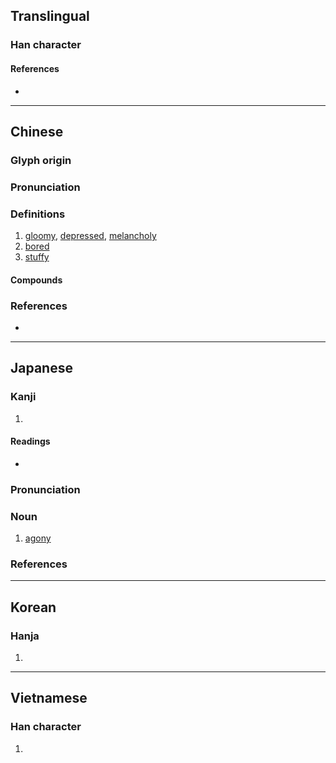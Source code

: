 {{also|闷}}
{{character info/new}}
==Translingual==

===Han character===
{{Han char|rn=61|rad=心|as=08|sn=12|four=77337|canj=ANP|ids=⿵門心}}

====References====
* {{Han ref|kx=1333.091|dkj=10729|dj=0722.090|hdz=74291.040|uh=60B6|ud=24758|bh=B465|bd=46181}}

----

==Chinese==
{{zh-forms|s=闷}}

===Glyph origin===
{{Han etym}}

===Pronunciation===
{{zh-pron
|m=mèn,mēn
|m_note=mèn - literal (“bored, gloomy, depressed”); mēn - vernacular (“stuffy”)
|ma=Zh-mèn.ogg
|c=mun6
|mn=būn
|mc=y
|oc=y
|cat=a
}}
{{zh-attn-split}}

===Definitions===
{{zh-hanzi}}

# [[gloomy]], [[depressed]], [[melancholy]]
# [[bored]]
# [[stuffy]]

====Compounds====
{{zh-der|悶汗|悶虧|悶悶不已|悶亂|不悶|悶厭厭|憂悶|悶人|悶昏昏|悶淹淹|悶雷|悶聲不響|愁悶|愁山悶海|悶錶|悶酒|悶沌沌|悶沉沉|悶棍|悶板|悶損|悶悶渴渴|悶悶不樂|悶得慌|悶弓兒|悶坐|悶不作聲|悶葫蘆罐|悶悶|悶頭|悶熱|悶懨懨|受悶氣|悶氣|悶倦|悶葫蘆|悶不吭聲|悶瞀|悶騰騰|悶香|悶信|悶數錢糧|悶子車|懊悶|沉悶|憋悶|溼悶|滯悶|打悶雷|氣悶|發悶|生悶氣|散悶|猜悶兒|消愁解悶|煩悶|消愁釋悶|打悶葫蘆|打悶棍|排悶|納悶|鬱悶|頭昏腦悶|鱉悶|鬥悶子|脫悶|藏悶兒|遣悶|苦悶|適悶|逗悶子|迷留悶亂|解悶破寂|解悶}}

===References===
* {{R:twedu|A01384}}

{{zh-cat|Intermediate}}

----

==Japanese==

===Kanji===
{{ja-kanji|grade=|rs=心08}}

# {{defn|lang=ja|sort=心08}}

====Readings====
* {{ja-readings|goon=[[もん]] (mon)|kanon=[[ぼん]] (bon)|kun=[[もだえる]] (modaeru), [[もだえ]] (modae)}}

{{ja-kanjitab|もん|yomi=o}}

===Pronunciation===
{{ja-pron|yomi=goon|もん|acc=1|acc_ref=DJR}}

===Noun===
{{ja-noun|もん}}

# [[agony]]

===References===
<references/>

----

==Korean==

===Hanja===
{{ko-hanja|hangeul=민}}

# {{defn|lang=ko|sort=心08}}

----

==Vietnamese==

===Han character===
{{vi-hantu|[[muộn]], [[muốn]], [[mụn]]|rs=心08}}

# {{defn|lang=vi|sort=心08}}